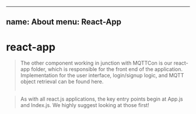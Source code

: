 
---
name: About
menu: React-App
---

# react-app

>The other component working in junction with MQTTCon is our react-app folder, which is
responsible for the front end of the application. Implementation for the user interface, login/signup logic,
and MQTT object retrieval can be found here. <br/><br/>

>As with all react.js applications, the key entry points begin at App.js and Index.js.
We highly suggest looking at those first!


